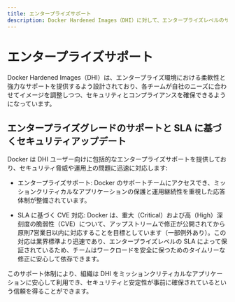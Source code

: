 ```yaml
---
title: エンタープライズサポート
description: Docker Hardened Images（DHI）に対して、エンタープライズレベルのサポートと SLA に基づくセキュリティアップデートをご利用いただけます。Docker のサポートチームによる 24時間365日の対応や、重大および高リスクな脆弱性（CVE）へのパッチ適用が保証されます。
---
```


# エンタープライズサポート

Docker Hardened Images（DHI）は、エンタープライズ環境における柔軟性と強力なサポートを提供するよう設計されており、各チームが自社のニーズに合わせてイメージを調整しつつ、セキュリティとコンプライアンスを確保できるようになっています。

## エンタープライズグレードのサポートと SLA に基づくセキュリティアップデート

Docker は DHI ユーザー向けに包括的なエンタープライズサポートを提供しており、セキュリティ脅威や運用上の問題に迅速に対応します:

- エンタープライズサポート: Docker のサポートチームにアクセスでき、ミッションクリティカルなアプリケーションの保護と運用継続性を重視した応答体制が整備されています。

- SLA に基づく CVE 対応: Docker は、重大（Critical）および高（High）深刻度の脆弱性（CVE）について、アップストリームで修正が公開されてから原則7営業日以内に対応することを目標としています（一部例外あり）。この対応は業界標準より迅速であり、エンタープライズレベルの SLA によって保証されているため、チームはワークロードを安全に保つためのタイムリーな修正に安心して依存できます。

このサポート体制により、組織は DHI をミッションクリティカルなアプリケーションに安心して利用でき、セキュリティと安定性が事前に確保されているという信頼を得ることができます。
